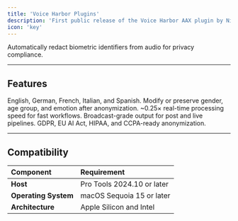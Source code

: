 ```yaml
---
title: 'Voice Harbor Plugins'
description: 'First public release of the Voice Harbor AAX plugin by Nijta, providing advanced voice anonymization for media workflows.'
icon: 'key'
---
```


<CardGroup cols={1}>
  <Card
    title="Access Plugins"
    icon="key"
    href="https://voiceharbor.ai"
  >
    Automatically redact biometric identifiers from audio for privacy compliance.
  </Card>
</CardGroup>

---

## Features

<CardGroup cols={2}>
  <Card title="🌍 Multilingual">
    English, German, French, Italian, and Spanish.
  </Card>
  <Card title="🎛️ Attribute Control">
    Modify or preserve gender, age group, and emotion after anonymization.
  </Card>
  <Card title="⚡ Low Latency">
    ~0.25× real-time processing speed for fast workflows.
  </Card>
  <Card title="🎧 Production Quality">
    Broadcast-grade output for post and live pipelines.
  </Card>
  <Card title="🛡️ Compliance">
    GDPR, EU AI Act, HIPAA, and CCPA-ready anonymization.
  </Card>
</CardGroup>

---

## Compatibility

<table>
  <thead>
    <tr>
      <th style="text-align:left;">Component</th>
      <th style="text-align:left;">Requirement</th>
    </tr>
  </thead>
  <tbody>
    <tr>
      <td><strong>Host</strong></td>
      <td>Pro Tools 2024.10 or later</td>
    </tr>
    <tr>
      <td><strong>Operating System</strong></td>
      <td>macOS Sequoia 15 or later</td>
    </tr>
    <tr>
      <td><strong>Architecture</strong></td>
      <td>Apple Silicon and Intel</td>
    </tr>
  </tbody>
</table>
